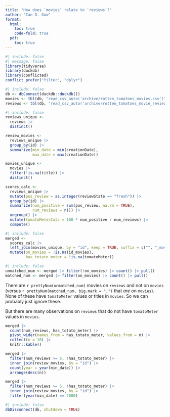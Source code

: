 ```yaml
---
title: "How does `movies` relate to `reviews`?"
author: "Ian D. Gow"
format: 
  html:
    toc: true
    code-fold: true
  pdf:
    toc: true
---
```

  

```r
#| include: false
#| message: false
library(tidyverse)
library(duckdb)
library(conflicted)
conflict_prefer("filter", "dplyr")
```

```r
#| include: false
db <- dbConnect(duckdb::duckdb())
movies <- tbl(db, "read_csv_auto('archive/rotten_tomatoes_movies.csv')")
reviews <- tbl(db, "read_csv_auto('archive/rotten_tomatoes_movie_reviews.csv')")
```

```r
#| include: false
reviews_unique <-
  reviews |> 
  distinct() 

review_movies <-
  reviews_unique |>
  group_by(id) |>
  summarize(min_date = min(creationDate),
            max_date = max(creationDate))
```

```r
movies_unique <-
  movies |> 
  filter(!is.na(title)) |> 
  distinct() 
```

```r
scores_calc <-
  reviews_unique |>
  mutate(pos_review = as.integer(reviewState == "fresh")) |>
  group_by(id) |>
  summarize(num_positive = sum(pos_review, na.rm = TRUE),
            num_reviews = n()) |>
  ungroup() |>
  mutate(tomatoMeterCalc = 100 * num_positive / num_reviews) |>
  compute()
```

```r
#| include: false
merged <-
  scores_calc |>
  left_join(movies_unique, by = "id", keep = TRUE, suffix = c("", "_movies")) |>
  mutate(on_movies = !is.na(id_movies),
         has_totato_meter = !is.na(tomatoMeter))
```

```r
#| include: false
unmatched_num <- merged |> filter(!on_movies) |> count() |> pull()
matched_num <- merged |> filter(on_movies) |> count() |> pull()
```

There are `r prettyNum(unmatched_num)` movies on `reviews` and not on `movies` (versus `r prettyNum(matched_num, big.mark = ",")` that *are* on `movies`).
None of these have `tomatoMeter` values or titles in `movies`.
So we can probably just ignore these.

But there are many observations on `reviews` that do not have `tomatoMeter` values in `movies`.

```r
merged |> 
  count(num_reviews, has_totato_meter) |>
  pivot_wider(names_from = has_totato_meter, values_from = n) |>
  collect(n = 10) |>
  knitr::kable()
```

```r
merged |>
  filter(num_reviews >= 5, !has_totato_meter) |>
  inner_join(review_movies, by = "id") |>
  count(year = year(min_date)) |>
  arrange(desc(n))
```
```r
merged |>
  filter(num_reviews >= 5, !has_totato_meter) |>
  inner_join(review_movies, by = "id") |>
  filter(year(min_date) == 2000)
```
```r
#| include: false
dbDisconnect(db, shutdown = TRUE)
```